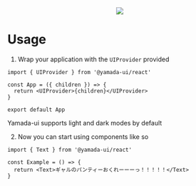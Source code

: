 
<Meta title='Documents / Welcome' />

<Provider>
  <Center mb='16'>
    <Image
      maxW='xl'
      src='https://raw.githubusercontent.com/hirotomoyamada/yamada-ui/main/public/yamada-ui.png?raw=true'
    />
  </Center>
</Provider>

# Usage

1. Wrap your application with the `UIProvider` provided

```tsx
import { UIProvider } from '@yamada-ui/react'

const App = ({ children }) => {
  return <UIProvider>{children}</UIProvider>
}

export default App
```

Yamada-ui supports light and dark modes by default

2. Now you can start using components like so

```tsx
import { Text } from '@yamada-ui/react'

const Example = () => {
  return <Text>ギャルのパンティーおくれーーーっ！！！！！</Text>
}
```
